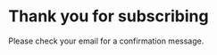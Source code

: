 
<div class=content-center>

<br>
<br>

# Thank you for subscribing
Please check your email for a confirmation message.

</div>
